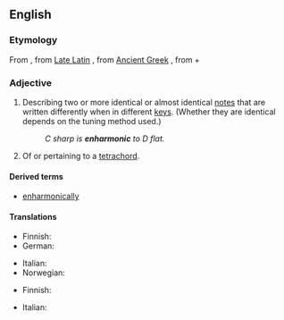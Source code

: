 ==English==
{{wikipedia}}

===Etymology===
From {{der|en|la|enharmonicus}}, from [[Late Latin]] {{m|la|enarmonius}}, from [[Ancient Greek]] {{m|grc|ἐναρμόνιος}}, from {{m|grc|ἐν}}+{{m|grc|ἁρμονία}}

===Adjective===
{{en-adj|-}}

# {{lb|en|music}} Describing two or more identical or almost identical [[note]]s that are written differently when in different [[key]]s. (Whether they are identical depends on the tuning method used.)
#: ''C sharp is '''enharmonic''' to D flat.''
# {{lb|en|music}} Of or pertaining to a [[tetrachord]].

====Derived terms====
* [[enharmonically]]

====Translations====
{{trans-top|Describing two or more identical notes that are written differently when in different key}}
* Finnish: {{t+|fi|enharmoninen}}
* German: {{t|de|enharmonisch}}
{{trans-mid}}
* Italian: {{t|it|enarmonico}}
* Norwegian: {{t|no|enharmonisk}}
{{trans-bottom}}

{{trans-top|Of or pertaining to a tetrachord}}
* Finnish: {{t+|fi|enharmoninen}}
{{trans-mid}}
* Italian: {{t|it|enarmonico}}
{{trans-bottom}}